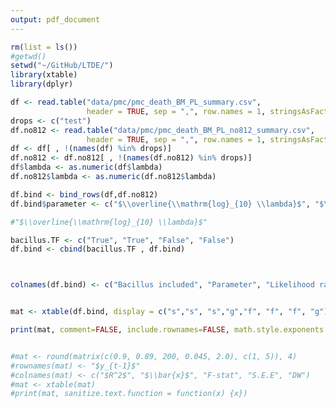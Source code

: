 ```yaml
---
output: pdf_document
---
```


```r
rm(list = ls())
#getwd()
setwd("~/GitHub/LTDE/")
library(xtable)
library(dplyr)

df <- read.table("data/pmc/pmc_death_BM_PL_summary.csv", 
                 header = TRUE, sep = ",", row.names = 1, stringsAsFactors = FALSE)
drops <- c("test")
df.no812 <- read.table("data/pmc/pmc_death_BM_PL_no812_summary.csv", 
                 header = TRUE, sep = ",", row.names = 1, stringsAsFactors = FALSE)
df <- df[ , !(names(df) %in% drops)]
df.no812 <- df.no812[ , !(names(df.no812) %in% drops)]
df$lambda <- as.numeric(df$lambda)
df.no812$lambda <- as.numeric(df.no812$lambda)

df.bind <- bind_rows(df,df.no812)
df.bind$parameter <- c("$\\overline{\\mathrm{log}_{10} \\lambda}$", "$\\overline{k}$", "$\\overline{\\mathrm{log}_{10} \\lambda}$", "$\\overline{k}$")

#"$\\overline{\\mathrm{log}_{10} \\lambda}$"

bacillus.TF <- c("True", "True", "False", "False")
df.bind <- cbind(bacillus.TF , df.bind)



colnames(df.bind) <- c("Bacillus included", "Parameter", "Likelihood ratio", "p-value", "$\\sigma_{BM}$", "$\\sigma_{PL}$",  "$\\lambda_{PL}$")


mat <- xtable(df.bind, display = c("s","s", "s","g","f", "f", "f", "g"), align=c("c" ,"c","c","c","c", "c","c","c"))

print(mat, comment=FALSE, include.rownames=FALSE, math.style.exponents = TRUE, sanitize.text.function = function(x) {x})


#mat <- round(matrix(c(0.9, 0.89, 200, 0.045, 2.0), c(1, 5)), 4)
#rownames(mat) <- "$y_{t-1}$"
#colnames(mat) <- c("$R^2$", "$\\bar{x}$", "F-stat", "S.E.E", "DW")
#mat <- xtable(mat)
#print(mat, sanitize.text.function = function(x) {x})


```